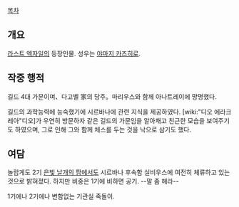 [[목차]]

== 개요 ==
[[라스트 엑자일]]의 등장인물. 성우는 [[야마지 카즈히로]].

== 작중 행적 ==
길드 4대 가문이며、다고벨 家의 당주。마리우스와 함께 아나트레이에 망명했다.

길드의 과학능력에 능숙했기에 시르바나에 관련 지식을 제공하였다. [wiki:"디오 에라크레아"디오]가 우연히 방문하자 같은 길드의 가문임을 알아채고 친근한 모습을 보여주기도 하였으며, 그로 인해 그와 함께 체스를 두는 것을 낙으로 삼기도 했다.

== 여담 ==

놀랍게도 2기 [[은빛 날개의 팜]]에서도 시르바나 후속함 실비우스에 여전히 체류하고 있는 것으로 밝혀졌다. 하지만 비중은 1기에 비하면 공기. --말 좀 해라--

1기에나 2기에나 변함없는 기관실 죽돌이.
